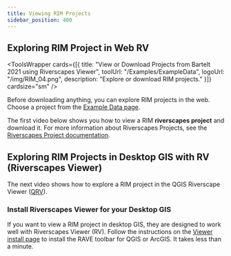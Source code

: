 ```yaml
---
title: Viewing RIM Projects
sidebar_position: 400
---
```


## Exploring RIM Project in Web RV

<ToolsWrapper
  cards={[{
    title: "View or Download Projects from Bartelt 2021 using Riverscapes Viewer",
    toolUrl: "/Examples/ExampleData",
    logoUrl: "/img/RIM_04.png",
    description: "Explore or download RIM projects."
  }]}
  cardsize="sm"
/>

Before downloading anything, you can explore RIM projects in the web. Choose a project from the [Example Data page](/Examples/ExampleData).


The first video below shows you how to view a RIM **riverscapes project** and download it. For more information about Riverscapes Projects, see the [Riverscapes Project documentation](https://riverscapes.net/Tools/Technical_Reference/Documentation_Standards/Riverscapes_Projects/).

<YouTubeEmbed videoId="dv1v41kaUlY" title="Viewing a RIM Riverscapes Project" />





## Exploring RIM Projects in Desktop GIS with RV (Riverscapes Viewer)

The next video shows how to explore a RIM project in the QGIS Riverscape Viewer ([QRV](https://rave.riverscapes.net/Download/install_qrave.html)).

<YouTubeEmbed videoId="KjkzxZXgx0I" title="Exploring a RIM Project in QRV" />

### Install Riverscapes Viewer for your Desktop GIS

If you want to view a RIM project in desktop GIS, they are designed to work well with Riverscapes Viewer (RV). Follow the instructions on the [Viewer install page](http://viewer.riverscapes.net) to install the RAVE toolbar for QGIS or ArcGIS. It takes less than a minute.

